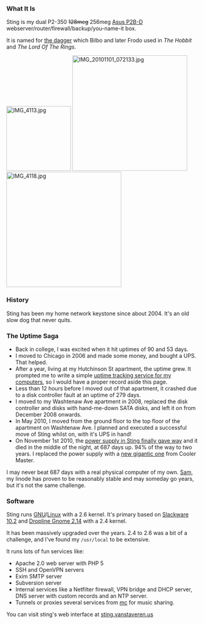 === What It Is ===
Sting is my dual P2-350 <del>128meg</del> 256meg [http://www.motherboard.cz/mb/asus/P2B-D.htm Asus P2B-D] webserver/router/firewall/backup/you-name-it box.

It is named for [http://en.wikipedia.org/wiki/List_of_Middle-earth_weapons_and_armour#Sting the dagger] which Bilbo and later Frodo used in ''The Hobbit'' and ''The Lord Of The Rings''.

[[Image:IMG 4113.jpg|168px]] [[Image:IMG 20101101 072133.jpg|300px]] [[Image:IMG 4118.jpg|300px]]

=== History ===
Sting has been my home network keystone since about 2004.  It's an old slow dog that never quits.

=== The Uptime Saga ===
* Back in college, I was excited when it hit uptimes of 90 and 53 days.
* I moved to Chicago in 2006 and made some money, and bought a UPS.  That helped.
* After a year, living at my Hutchinson St apartment, the uptime grew.  It prompted me to write a simple [http://vanstaveren.us/~trick/uptime/ uptime tracking service for my computers], so I would have a proper record aside this page.
* Less than 12 hours before I moved out of that apartment, it crashed due to a disk controller fault at an uptime of 279 days.
* I moved to my Washtenaw Ave apartment in 2008, replaced the disk controller and disks with hand-me-down SATA disks, and left it on from December 2008 onwards.
* In May 2010, I moved from the ground floor to the top floor of the apartment on Washtenaw Ave.  I planned and executed a successful move of Sting whilst on, with it's UPS in hand!
* On November 1st 2010, the [[:Image:IMG 20101101 211542.jpg|power supply in Sting finally gave way]] and it died in the middle of the night, at 687 days up.  94% of the way to two years.  I replaced the power supply with a [[:Image:IMG 4120.jpg|new gigantic one]] from Cooler Master.

I may never beat 687 days with a real physical computer of my own.  [[Computers/Sam|Sam]], my linode has proven to be reasonably stable and may someday go years, but it's not the same challenge.

=== Software ===

Sting runs [http://www.gnu.org/ GNU]/[http://kernel.org/ Linux] with a 2.6 kernel.  It's primary based on [http://www.slackware.org/ Slackware 10.2] and [http://www.droplinegnome.org/ Dropline Gnome 2.14] with a 2.4 kernel.

It has been massively upgraded over the years.  2.4 to 2.6 was a bit of a challenge, and I've found my <tt>/usr/local</tt> to be extensive.

It runs lots of fun services like:
* Apache 2.0 web server with PHP 5
* SSH and OpenVPN servers
* Exim SMTP server
* Subversion server
* Internal services like a Netfilter firewall, VPN bridge and DHCP server, DNS server with custom records and an NTP server.
* Tunnels or proxies several services from [[Computers/Mc|mc]] for music sharing.

You can visit sting's web interface at [http://sting.vanstaveren.us/ sting.vanstaveren.us]